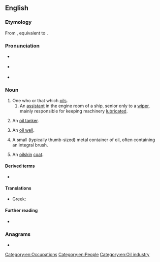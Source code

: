 ==English==

===Etymology===
From {{inh|en|enm|oyler}}, equivalent to {{suffix|en|oil|er}}.

===Pronunciation===
* {{a|GA}} {{IPA|/ˈɔɪlɚ/|lang=en}}
* {{a|RP}} {{IPA|/ˈɔɪlə/|lang=en}}
* {{rhymes|ɔɪlə(ɹ)|lang=en}}

===Noun===
{{en-noun}}

# One who or that which [[oil]]s.
## An [[assistant]] in the engine room of a ship, senior only to a [[wiper]], mainly responsible for keeping machinery [[lubricate]]d.
# {{lb|en|nautical}} An [[oil tanker]].
# An [[oil well]].
# {{lb|en|firearms}} A small (typically thumb-sized) metal container of oil, often containing an integral brush.
# {{lb|en|informal}} An [[oilskin]] [[coat]].

====Derived terms====
* {{l|en|flange oiler}}

====Translations====
{{trans-see|ship|oil tanker}}

{{trans-see|oil well|oil well}}

{{trans-top|ship operative}}
* Greek: {{t+|el|λαδάς|m}}
{{trans-mid}}
{{trans-bottom}}

====Further reading====
* {{pedialite}}

===Anagrams===
* {{anagrams|en|Le Roi|LeRoi|Leroi|Loire|Lorie|oriel|reoil}}

[[Category:en:Occupations]]
[[Category:en:People]]
[[Category:en:Oil industry]]